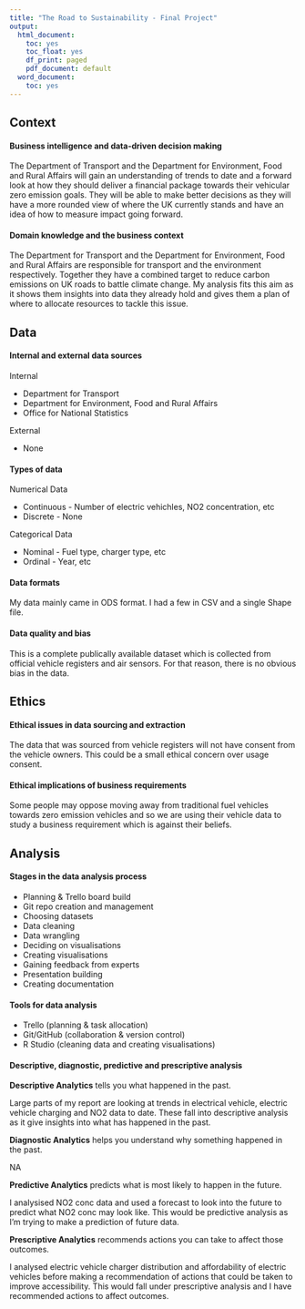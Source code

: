 ```yaml
---
title: "The Road to Sustainability - Final Project"
output:
  html_document:
    toc: yes
    toc_float: yes
    df_print: paged
    pdf_document: default
  word_document:
    toc: yes
---
```


## Context

#### Business intelligence and data-driven decision making

The Department of Transport and the Department for Environment, Food and Rural Affairs will gain an understanding of trends to date and a forward look at how they should deliver a financial package towards their vehicular zero emission goals. They will be able to make better decisions as they will have a more rounded view of where the UK currently stands and have an idea of how to measure impact going forward. 

#### Domain knowledge and the business context

The Department for Transport and the Department for Environment, Food and Rural Affairs are responsible for transport and the environment respectively. Together they have a combined target to reduce carbon emissions on UK roads to battle climate change. My analysis fits this aim as it shows them insights into data they already hold and gives them a plan of where to allocate resources to tackle this issue.

## Data

#### Internal and external data sources

Internal 

- Department for Transport
- Department for Environment, Food and Rural Affairs 
- Office for National Statistics 

External

- None

#### Types of data

Numerical Data

- Continuous - Number of electric vehichles, NO2 concentration, etc
- Discrete - None

Categorical Data

- Nominal - Fuel type, charger type, etc
- Ordinal - Year, etc


#### Data formats

My data mainly came in ODS format. I had a few in CSV and a single Shape file. 

#### Data quality and bias

This is a complete publically available dataset which is collected from official vehicle registers and air sensors. For that reason, there is no obvious bias in the data.

## Ethics

#### Ethical issues in data sourcing and extraction

The data that was sourced from vehicle registers will not have consent from the vehicle owners. This could be a small ethical concern over usage consent.

#### Ethical implications of business requirements

Some people may oppose moving away from traditional fuel vehicles towards zero emission vehicles and so we are using their vehicle data to study a business requirement which is against their beliefs. 

## Analysis

#### Stages in the data analysis process

- Planning & Trello board build
- Git repo creation and management
- Choosing datasets
- Data cleaning
- Data wrangling
- Deciding on visualisations
- Creating visualisations
- Gaining feedback from experts
- Presentation building
- Creating documentation

#### Tools for data analysis

- Trello (planning & task allocation)
- Git/GitHub (collaboration & version control)
- R Studio (cleaning data and creating visualisations)

#### Descriptive, diagnostic, predictive and prescriptive analysis

**Descriptive Analytics** tells you what happened in the past.

Large parts of my report are looking at trends in electrical vehicle, electric vehicle charging and NO2 data to date. These fall into descriptive analysis as it give insights into what has happened in the past.

**Diagnostic Analytics** helps you understand why something happened in the past.

NA

**Predictive Analytics** predicts what is most likely to happen in the future.

I analysised NO2 conc data and used a forecast to look into the future to predict what NO2 conc may look like. This would be predictive analysis as I'm trying to make a prediction of future data.

**Prescriptive Analytics** recommends actions you can take to affect those outcomes.

I analysed electric vehicle charger distribution and affordability of electric vehicles before making a recommendation of actions that could be taken to improve accessibility. This would fall under prescriptive analysis and I have recommended actions to affect outcomes. 	